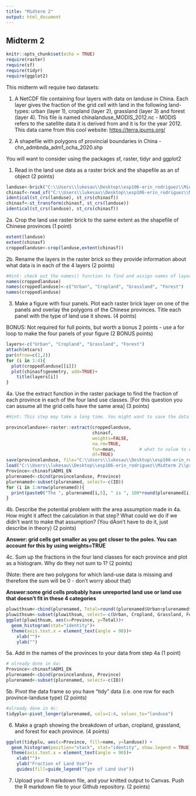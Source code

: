 ```yaml
---
title: "Midterm 2"
output: html_document
---
```


## Midterm 2
```r
knitr::opts_chunk$set(echo = TRUE)
require(raster)
require(sf)
require(tidyr)
require(ggplot2)
```
This midterm will require two datasets:

1. A NetCDF file containing four layers with data on landuse in China. Each layer gives the fraction of the grid cell with land in the following land-types: urban (layer 1), cropland (layer 2), grassland (layer 3) and forest (layer 4). This file is named chinalanduse_MODIS_2012.nc - MODIS refers to the satellite data it is derived from and it is for the year 2012. This data came from this cool website: <https://terra.ipums.org/>

2. A shapefile with polygons of provincial boundaries in China - chn_admbnda_adm1_ocha_2020.shp

You will want to consider using the packages sf, raster, tidyr and ggplot2

1. Read in the land use data as a raster brick and the shapefile as an sf object (2 points)

```r
landuse<-brick("C:\\Users\\lukesau\\Desktop\\esp106-erin_rodriguez\\Midterm 2\\chinalanduse_MODIS_2012.nc")
chinasf<-read_sf("C:\\Users\\lukesau\\Desktop\\esp106-erin_rodriguez\\Midterm 2\\chn_admbnda_adm1_ocha_2020.shp")
identical(st_crs(landuse), st_crs(chinasf))
chinasf<-st_transform(chinasf, st_crs(landuse))
identical(st_crs(landuse), st_crs(chinasf))
```

2a. Crop the land use raster brick to the same extent as the shapefile of Chinese provinces (1 point)

```r
extent(landuse)
extent(chinasf)
croppedlanduse<-crop(landuse,extent(chinasf))

```

2b. Rename the layers in the raster brick so they provide information about what data is in each of the 4 layers (2 points)

```r

#Hint: check out the names() function to find and assign names of layers of raster objects
names(croppedlanduse)
names(croppedlanduse)<-c("Urban", "Cropland", "Grassland", "Forest")
names(croppedlanduse)

```

3. Make a figure with four panels. Plot each raster brick layer on one of the panels and overlay the polygons of the Chinese provinces. Title each panel with the type of land use it shows. (4 points)

BONUS: Not required for full points, but worth a bonus 2 points - use a for loop to make the four panels of your figure (2 BONUS points)

```r
layers<-c("Urban", "Cropland", "Grassland", "Forest")
attach(mtcars)
par(mfrow=c(2,2))
for (i in 1:4){
  plot(croppedlanduse[[i]])
  plot(chinasf$geometry, add=TRUE)+
    title(layers[i])
}
```

4a. Use the extract function in the raster package to find the fraction of each province in each of the four land use classes. [For this question you can assume all the grid cells have the same area] (3 points)

```r
#Hint: This step may take a long time. You might want to save the data frame after you extract the data so you don't have to run the code again. You can save objects in R as RData files (.Rdat) using save() and then read them in again using load(). 

provincelanduse<-raster::extract(croppedlanduse, 
                                 chinasf,
                                 weights=FALSE,
                                 na.rm=TRUE,
                                 fun=mean,         # what to value to extract
                                 df=TRUE)
save(provincelanduse, file="C:\\Users\\lukesau\\Desktop\\esp106-erin_rodriguez\\Midterm 2\\provincelanduse.rdat")
load("C:\\Users\\lukesau\\Desktop\\esp106-erin_rodriguez\\Midterm 2\\provincelanduse.rdat")
Province<-chinasf$ADM1_EN
plurenamed<-cbind(provincelanduse, Province)
plurenamed<-subset(plurenamed, select=-c(ID))
for (i in 1:nrow(plurenamed)){
  print(paste0("The ", plurenamed[i,5], " is ", 100*round(plurenamed[i,1],3), "% Urban, ", 100*round(plurenamed[i,2],3), "% Cropland, ", 100*round(plurenamed[i,3],3), "% Grassland, and ", 100*round(plurenamed[i,4],3), "% Forest."))
}
```

4b. Describe the potential problem with the area assumption made in 4a. How might it affect the calculation in that step? What could we do if we didn't want to make that assumption? (You dÄon't have to do it, just describe in theory) (2 points)

**Answer: grid cells get smaller as you get closer to the poles. You can account for this by using weights=TRUE**

4c. Sum up the fractions in the four land classes for each province and plot as a histogram. Why do they not sum to 1? (2 points)

(Note: there are two polygons for which land-use data is missing and therefore the sum will be 0 - don't worry about that)

**Answer:some grid cells probably have unreported land use or land use that doesn't fit in these 4 categories**

```r
pluwithsum<-cbind(plurenamed, Total=round((plurenamed$Urban+plurenamed$Cropland+plurenamed$Grassland+plurenamed$Forest),3))
pluwithsum<-subset(pluwithsum, select=-c(Urban, Cropland, Grassland, Forest))
ggplot(pluwithsum, aes(x=Province, y=Total))+
  geom_histogram(stat="identity")+
  theme(axis.text.x = element_text(angle = 90))+
    xlab("")+
    ylab("")

```

5a. Add in the names of the provinces to your data from step 4a (1 point)

```r
# already done in 4a:
Province<-chinasf$ADM1_EN
plurenamed<-cbind(provincelanduse, Province)
plurenamed<-subset(plurenamed, select=-c(ID))
```

5b. Pivot the data frame so you have "tidy" data (i.e. one row for each province-landuse type) (2 points)

```r
#already done in 4c:
tidyplu<-pivot_longer(plurenamed, cols=1:4, values_to="landuse")
```

6. Make a graph showing the breakdown of urban, cropland, grassland, and forest for each province. (4 points)

```r
ggplot(tidyplu, aes(x=Province, fill=name, y=landuse)) + 
  geom_histogram(position="stack", stat="identity", show.legend = TRUE) +
  theme(axis.text.x = element_text(angle = 90))+
    xlab("")+
    ylab("Fraction of Land Use")+
    guides(fill=guide_legend("Type of Land Use"))
```

7. Upload your R markdown file, and your knitted output to Canvas. Push the R markdown file to your Github repository. (2 points)
